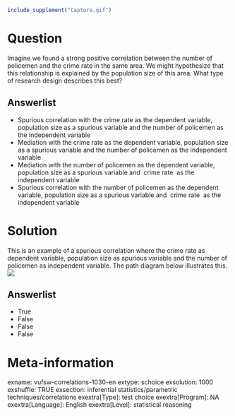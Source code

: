 ```r
include_supplement("Capture.gif")
```

Question
========
Imagine we found a strong positive correlation between the number of
policemen and the crime rate in the same area. We might hypothesize that
this relationship is explained by the population size of this area. What
type of research design describes this best?

Answerlist
----------
* Spurious correlation with the crime rate as the dependent variable,
  population size as a spurious variable and the number of policemen as
  the independent variable
* Mediation with the crime rate as the dependent variable, population size
  as a spurious variable and the number of policemen as the independent
  variable
* Mediation with the number of policemen as the dependent variable,
  population size as a spurious variable and  crime rate  as the
  independent variable
* Spurious correlation with the number of policemen as the dependent
  variable, population size as a spurious variable and  crime rate  as the
  independent variable

Solution
========





This is an example of a spurious correlation where the crime rate as
dependent variable, population size as spurious variable and the number
of policemen as independent variable. The path diagram below illustrates
this.  
![](Capture.gif)



Answerlist
----------
* True
* False
* False
* False

Meta-information
================
exname: vufsw-correlations-1030-en
extype: schoice
exsolution: 1000
exshuffle: TRUE
exsection: inferential statistics/parametric techniques/correlations
exextra[Type]: test choice
exextra[Program]: NA
exextra[Language]: English
exextra[Level]: statistical reasoning

